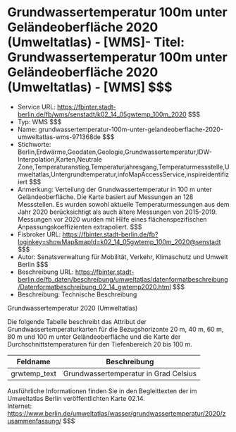 # Grundwassertemperatur 100m unter Geländeoberfläche 2020 (Umweltatlas) - [WMS]- Titel: Grundwassertemperatur 100m unter Geländeoberfläche 2020 (Umweltatlas) - [WMS] $$$
- Service URL: https://fbinter.stadt-berlin.de/fb/wms/senstadt/k02_14_05gwtemp_100m_2020 $$$
- Typ: WMS $$$
- Name: grundwassertemperatur-100m-unter-gelandeoberflache-2020-umweltatlas-wms-971368de $$$
- Stichworte: Berlin,Erdwärme,Geodaten,Geologie,Grundwassertemperatur,IDW-Interpolation,Karten,Neutrale Zone,Temperaturanstieg,Temperaturjahresgang,Temperaturmessstelle,Umweltatlas,Untergrundtemperatur,infoMapAccessService,inspireidentifiziert $$$
- Anmerkung: Verteilung der Grundwassertemperatur in 100 m unter Geländeoberfläche. Die Karte basiert auf Messungen an 128 Messstellen. Es wurden sowohl aktuelle Temperaturmessungen aus dem Jahr 2020 berücksichtigt als auch ältere Messungen von 2015-2019. Messungen vor 2020 wurden mit Hilfe eines flächenspezifischen Anpassungskoeffizienten extrapoliert. $$$
- Fisbroker URL: https://fbinter.stadt-berlin.de/fb?loginkey=showMap&mapId=k02_14_05gwtemp_100m_2020@senstadt $$$
- Autor: Senatsverwaltung für Mobilität, Verkehr, Klimaschutz und Umwelt Berlin $$$
- Beschreibung URL: https://fbinter.stadt-berlin.de/fb_daten/beschreibung/umweltatlas/datenformatbeschreibung/Datenformatbeschreibung_02_14_gwtemp2020.html $$$
- Beschreibung: Technische Beschreibung 

Grundwassertemperatur 2020 (Umweltatlas)

Die folgende Tabelle beschreibt das Attribut der Grundwassertemperaturkarten für die Bezugshorizonte 20 m, 40 m, 60 m, 80 m und 100 m unter Geländeoberfläche und die Karte der Durchschnittstemperaturen für den Tiefenbereich 20 bis 100 m.

| **Feldname**  | **Beschreibung**                      |
| ------------- | ------------------------------------- |
| grwtemp\_text | Grundwassertemperatur in Grad Celsius |

Ausführliche Informationen finden Sie in den Begleittexten der im Umweltatlas Berlin veröffentlichten Karte 02.14.  
Internet: https://www.berlin.de/umweltatlas/wasser/grundwassertemperatur/2020/zusammenfassung/ $$$

